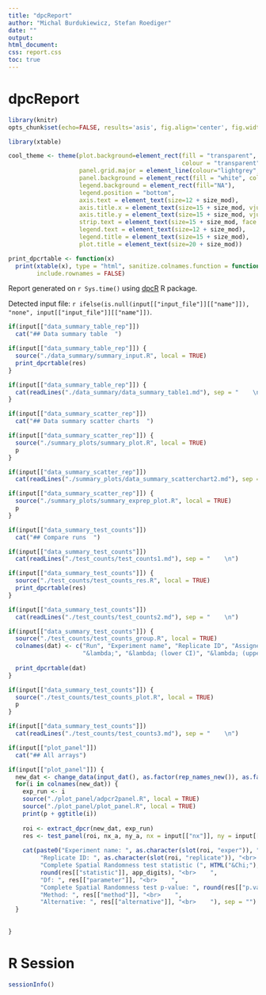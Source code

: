 ```yaml
---
title: "dpcReport"
author: "Michal Burdukiewicz, Stefan Roediger"
date: ""
output:
html_document:
css: report.css
toc: true
---
```


# dpcReport

```r
library(knitr)
opts_chunk$set(echo=FALSE, results='asis', fig.align='center', fig.width=14)

library(xtable)

cool_theme <- theme(plot.background=element_rect(fill = "transparent",
                                                 colour = "transparent"),
                    panel.grid.major = element_line(colour="lightgrey", linetype = "dashed"),
                    panel.background = element_rect(fill = "white", colour = "black"),
                    legend.background = element_rect(fill="NA"),
                    legend.position = "bottom",
                    axis.text = element_text(size=12 + size_mod),
                    axis.title.x = element_text(size=15 + size_mod, vjust = -0.1), 
                    axis.title.y = element_text(size=15 + size_mod, vjust = 1),
                    strip.text = element_text(size=15 + size_mod, face = "bold"),
                    legend.text = element_text(size=12 + size_mod), 
                    legend.title = element_text(size=15 + size_mod),
                    plot.title = element_text(size=20 + size_mod))

print_dpcrtable <- function(x)
  print(xtable(x), type = "html", sanitize.colnames.function = function(x) x, digits = app_digits,
        include.rownames = FALSE)
```

Report generated on `r Sys.time()` using [dpcR](http://github.com/michbur/dpcR) R package.  

Detected input file: `r ifelse(is.null(input[["input_file"]][["name"]]), "none", input[["input_file"]][["name"]])`.  


```r
if(input[["data_summary_table_rep"]])
  cat("## Data summary table  ")
```

```r
if(input[["data_summary_table_rep"]]) {
  source("./data_summary/summary_input.R", local = TRUE)
  print_dpcrtable(res)
}
```


```r
if(input[["data_summary_table_rep"]]) {
  cat(readLines("./data_summary/data_summary_table1.md"), sep = "    \n")
}
```



```r
if(input[["data_summary_scatter_rep"]])
  cat("## Data summary scatter charts  ")
```

```r
if(input[["data_summary_scatter_rep"]]) {
  source("./summary_plots/summary_plot.R", local = TRUE)
  p
}
```

```r
if(input[["data_summary_scatter_rep"]])
  cat(readLines("./summary_plots/data_summary_scatterchart2.md"), sep = "    \n")
```

```r
if(input[["data_summary_scatter_rep"]]) {
  source("./summary_plots/summary_exprep_plot.R", local = TRUE)
  p
}
```

```r
if(input[["data_summary_test_counts"]])
  cat("## Compare runs  ")
```

```r
if(input[["data_summary_test_counts"]])
  cat(readLines("./test_counts/test_counts1.md"), sep = "    \n")
```

```r
if(input[["data_summary_test_counts"]]) {
  source("./test_counts/test_counts_res.R", local = TRUE)
  print_dpcrtable(res)
}
```

```r
if(input[["data_summary_test_counts"]])
  cat(readLines("./test_counts/test_counts2.md"), sep = "    \n")
```

```r
if(input[["data_summary_test_counts"]]) {
  source("./test_counts/test_counts_group.R", local = TRUE)
  colnames(dat) <- c("Run", "Experiment name", "Replicate ID", "Assigned group",
                     "&lambda;", "&lambda; (lower CI)", "&lambda; (upper CI)", "k", "n")
  
  print_dpcrtable(dat)
}
```

```r
if(input[["data_summary_test_counts"]]) {
  source("./test_counts/test_counts_plot.R", local = TRUE)
  p
}
```

```r
if(input[["data_summary_test_counts"]])
  cat(readLines("./test_counts/test_counts3.md"), sep = "    \n")
```

```r
if(input[["plot_panel"]])
  cat("## All arrays")
```

```r
if(input[["plot_panel"]]) {
  new_dat <- change_data(input_dat(), as.factor(rep_names_new()), as.factor(exp_names_new()))
  for(i in colnames(new_dat)) {
    exp_run <- i
    source("./plot_panel/adpcr2panel.R", local = TRUE)
    source("./plot_panel/plot_panel.R", local = TRUE)
    print(p + ggtitle(i))
    
    roi <- extract_dpcr(new_dat, exp_run)
    res <- test_panel(roi, nx_a, ny_a, nx = input[["nx"]], ny = input[["ny"]])[[1]]
    
    cat(paste0("Experiment name: ", as.character(slot(roi, "exper")), "<br>    ", 
         "Replicate ID: ", as.character(slot(roi, "replicate")), "<br>    ",
         "Complete Spatial Randomness test statistic (", HTML("&Chi;"), "): ", 
         round(res[["statistic"]], app_digits), "<br>    ",
         "Df: ", res[["parameter"]], "<br>    ",
         "Complete Spatial Randomness test p-value: ", round(res[["p.value"]], app_digits), "<br>    ",
         "Method: ", res[["method"]], "<br>    ",
         "Alternative: ", res[["alternative"]], "<br>    "), sep = "")
  }
  
  
}
```


# R Session

```r
sessionInfo()
```